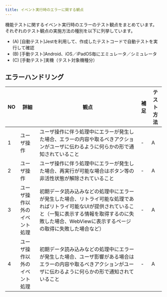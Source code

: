 ```yaml
---
title: イベント実行時のエラーに関する観点
---
```


機能テストに関するイベント実行時のエラーのテスト観点をまとめています。
それぞれのテスト観点の実施方法の種別を以下に列挙しています。

- (A) [自動テスト]Jestを利用して、作成したテストコードで自動テストを実行して確認
- (B) [手動テスト]Android、iOS／iPadOS毎にエミュレータ／シミュレータ
- (C) [手動テスト]実機（テスト対象機種分）

## エラーハンドリング

| NO | 詳細 | 観点 | 補足 | テスト方法 |
| --- | --- | --- | --- | --- |
| 1 | ユーザ操作 | ユーザ操作に伴う処理中にエラーが発生した場合、エラーの内容や取るべきアクションがユーザに伝わるように何らかの形で通知されていること | - | A |
| 2 | ユーザ操作 | ユーザ操作に伴う処理中にエラーが発生した場合、再実行が可能な場合はボタン等の非活性状態が解除されていること | - | A |
| 3 | ユーザ操作以外のイベント処理 | 初期データ読み込みなどの処理中にエラーが発生した場合、リトライ可能な処理であればリトライ可能なUIが提供されていること（一覧に表示する情報を取得するのに失敗した場合、WebViewに表示するページの取得に失敗した場合など） | - | A |
| 4 | ユーザ操作以外のイベント処理 | 初期データ読み込みなどの処理中にエラーが発生した場合、ユーザ影響がある場合はエラーの内容や取るべきアクションがユーザに伝わるように何らかの形で通知されていること | - | A |
